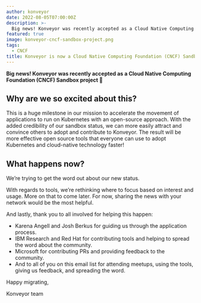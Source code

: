 ```yaml
---
author: konveyor
date: 2022-08-05T07:00:00Z
description: >-
  Big news! Konveyor was recently accepted as a Cloud Native Computing Foundation (CNCF) Sandbox project.
featured: true
image: konveyor-cncf-sandbox-project.png
tags:
  - CNCF
title: Konveyor is now a Cloud Native Computing Foundation (CNCF) Sandbox project
---
```


**Big news! Konveyor was recently accepted as a Cloud Native Computing Foundation (CNCF) Sandbox project 🎉**

## Why are we so excited about this?

This is a huge milestone in our mission to accelerate the movement of applications to run on Kubernetes with an open-source approach. With the added credibility of our sandbox status, we can more easily attract and convince others to adopt and contribute to Konveyor. The result will be more effective open source tools that everyone can use to adopt Kubernetes and cloud-native technology faster!

## What happens now?

We’re trying to get the word out about our new status.

With regards to tools, we’re rethinking where to focus based on interest and usage. More on that to come later. For now, sharing the news with your network would be the most helpful.

And lastly, thank you to all involved for helping this happen:

- Karena Angell and Josh Berkus for guiding us through the application process.
- IBM Research and Red Hat for contributing tools and helping to spread the word about the community.
- Microsoft for contributing PRs and providing feedback to the community.
- And to all of you on this email list for attending meetups, using the tools, giving us feedback, and spreading the word.

Happy migrating,

Konveyor team
